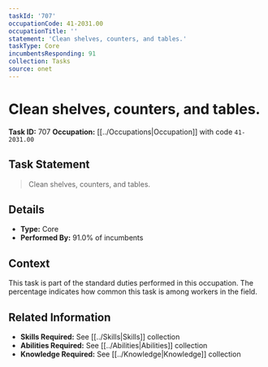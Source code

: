 ```yaml
---
taskId: '707'
occupationCode: 41-2031.00
occupationTitle: ''
statement: 'Clean shelves, counters, and tables.'
taskType: Core
incumbentsResponding: 91
collection: Tasks
source: onet
---
```

# Clean shelves, counters, and tables.

**Task ID:** 707
**Occupation:** [[../Occupations|Occupation]] with code `41-2031.00`

## Task Statement

> Clean shelves, counters, and tables.

## Details

- **Type:** Core
- **Performed By:** 91.0% of incumbents

## Context

This task is part of the standard duties performed in this occupation. The percentage indicates how common this task is among workers in the field.

## Related Information

- **Skills Required:** See [[../Skills|Skills]] collection
- **Abilities Required:** See [[../Abilities|Abilities]] collection
- **Knowledge Required:** See [[../Knowledge|Knowledge]] collection
